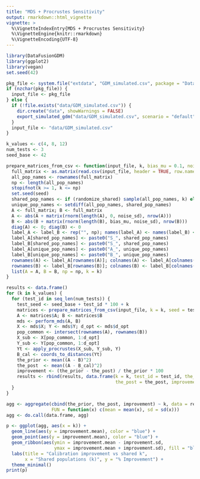 ```yaml
---
title: "MDS + Procrustes Sensitivity"
output: rmarkdown::html_vignette
vignette: >
  %\VignetteIndexEntry{MDS + Procrustes Sensitivity}
  %\VignetteEngine{knitr::rmarkdown}
  %\VignetteEncoding{UTF-8}
---
```


```r
library(DataFusionGDM)
library(ggplot2)
library(vegan)
set.seed(42)

pkg_file <- system.file("extdata", "GDM_simulated.csv", package = "DataFusionGDM")
if (nzchar(pkg_file)) {
  input_file <- pkg_file
} else {
  if (!file.exists("data/GDM_simulated.csv")) {
    dir.create("data", showWarnings = FALSE)
    export_simulated_gdm("data/GDM_simulated.csv", scenario = "default", n_pops = 40)
  }
  input_file <- "data/GDM_simulated.csv"
}

k_values <- c(4, 8, 12)
num_tests <- 3
seed_base <- 42

prepare_matrices_from_csv <- function(input_file, k, bias_mu = 0.1, noise_sd = 0.05, randomize_shared = TRUE, seed = 42) {
  full_matrix <- as.matrix(read.csv(input_file, header = TRUE, row.names = 1))
  all_pop_names <- rownames(full_matrix)
  np <- length(all_pop_names)
  stopifnot(k >= 1, k <= np)
  set.seed(seed)
  shared_pop_names <- if (randomize_shared) sample(all_pop_names, k) else all_pop_names[1:k]
  unique_pop_names <- setdiff(all_pop_names, shared_pop_names)
  A <- full_matrix; B <- full_matrix
  A <- abs(A + matrix(rnorm(length(A), 0, noise_sd), nrow(A)))
  B <- abs(B + matrix(rnorm(length(B), bias_mu, noise_sd), nrow(B)))
  diag(A) <- 0; diag(B) <- 0
  label_A <- label_B <- rep("", np); names(label_A) <- names(label_B) <- all_pop_names
  label_A[shared_pop_names] <- paste0("S_", shared_pop_names)
  label_B[shared_pop_names] <- paste0("S_", shared_pop_names)
  label_A[unique_pop_names] <- paste0("A_", unique_pop_names)
  label_B[unique_pop_names] <- paste0("B_", unique_pop_names)
  rownames(A) <- label_A[rownames(A)]; colnames(A) <- label_A[colnames(A)]
  rownames(B) <- label_B[rownames(B)]; colnames(B) <- label_B[colnames(B)]
  list(A = A, B = B, np = np, k = k)
}

results <- data.frame()
for (k in k_values) {
  for (test_id in seq_len(num_tests)) {
    test_seed <- seed_base + test_id * 100 + k
    matrices <- prepare_matrices_from_csv(input_file, k = k, seed = test_seed)
    A <- matrices$A; B <- matrices$B
    mds <- perform_mds(A, B)
    X <- mds$X; Y <- mds$Y; d_opt <- mds$d_opt
    pop_common <- intersect(rownames(A), rownames(B))
    X_sub <- X[pop_common, 1:d_opt]
    Y_sub <- Y[pop_common, 1:d_opt]
    Yt <- apply_procrustes(X_sub, Y_sub, Y)
    B_cal <- coords_to_distances(Yt)
    the_prior <- mean((A - B)^2)
    the_post  <- mean((A - B_cal)^2)
    improvement <- (the_prior - the_post) / the_prior * 100
    results <- rbind(results, data.frame(k = k, test_id = test_id, the_prior = the_prior,
                                         the_post = the_post, improvement = improvement))
  }
}

agg <- aggregate(cbind(the_prior, the_post, improvement) ~ k, data = results,
                 FUN = function(x) c(mean = mean(x), sd = sd(x)))
agg <- do.call(data.frame, agg)

p <- ggplot(agg, aes(x = k)) +
  geom_line(aes(y = improvement.mean), color = "blue") +
  geom_point(aes(y = improvement.mean), color = "blue") +
  geom_ribbon(aes(ymin = improvement.mean - improvement.sd,
                  ymax = improvement.mean + improvement.sd), fill = "blue", alpha = 0.2) +
  labs(title = "Calibration improvement vs shared k",
       x = "Shared populations (k)", y = "% Improvement") +
  theme_minimal()
print(p)
```

